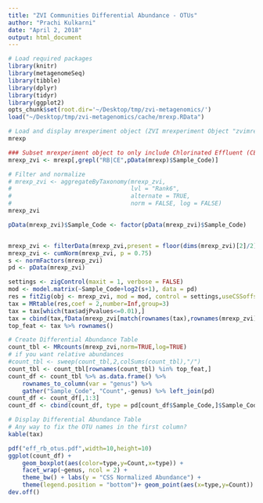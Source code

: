 ```yaml
---
title: "ZVI Communities Differential Abundance - OTUs"
author: "Prachi Kulkarni"
date: "April 2, 2018"
output: html_document
---
```



```r
# Load required packages
library(knitr)
library(metagenomeSeq)
library(tibble)
library(dplyr)
library(tidyr)
library(ggplot2)
opts_chunk$set(root.dir='~/Desktop/tmp/zvi-metagenomics/')
load("~/Desktop/tmp/zvi-metagenomics/cache/mrexp.RData")
```

```r
# Load and display mrexperiment object (ZVI mrexperiment Object "zvimrexpobj")
mrexp
```




```r
### Subset mrexperiment object to only include Chlorinated Effluent (CE) and Rain Barrel (RB) samples
mrexp_zvi <- mrexp[,grepl("RB|CE",pData(mrexp)$Sample_Code)]

# Filter and normalize
# mrexp_zvi <- aggregateByTaxonomy(mrexp_zvi,
#                                  lvl = "Rank6",
#                                  alternate = TRUE,
#                                  norm = FALSE, log = FALSE)
mrexp_zvi

pData(mrexp_zvi)$Sample_Code <- factor(pData(mrexp_zvi)$Sample_Code)


mrexp_zvi <- filterData(mrexp_zvi,present = floor(dims(mrexp_zvi)[2]/2), depth = 1)
mrexp_zvi <- cumNorm(mrexp_zvi, p = 0.75)
s <- normFactors(mrexp_zvi)
pd <- pData(mrexp_zvi)

settings <- zigControl(maxit = 1, verbose = FALSE)
mod <- model.matrix(~Sample_Code+log2(s+1), data = pd)
res = fitZig(obj <- mrexp_zvi, mod = mod, control = settings,useCSSoffset = FALSE)
tax = MRtable(res,coef = 2,number=Inf,group=3)
tax = tax[which(tax$adjPvalues<=0.01),]
tax = cbind(tax,fData(mrexp_zvi[match(rownames(tax),rownames(mrexp_zvi))]))
top_feat <- tax %>% rownames()
```

```r
# Create Differential Abundance Table
count_tbl <- MRcounts(mrexp_zvi,norm=TRUE,log=TRUE)
# if you want relative abundances
#count_tbl <- sweep(count_tbl,2,colSums(count_tbl),"/")
count_tbl <- count_tbl[rownames(count_tbl) %in% top_feat,]
count_df <- count_tbl %>% as.data.frame() %>% 
    rownames_to_column(var = "genus") %>% 
    gather("Sample_Code", "Count",-genus) %>% left_join(pd)
count_df <- count_df[,1:3]
count_df <- cbind(count_df, type = pd[count_df$Sample_Code,]$Sample_Code)
```

```r
# Display Differential Abundance Table
# Any way to fix the OTU names in the first column?
kable(tax)
```
```r
pdf("eff_rb_otus.pdf",width=10,height=10)
ggplot(count_df) + 
    geom_boxplot(aes(color=type,y=Count,x=type)) +  
    facet_wrap(~genus, ncol = 2) +
    theme_bw() + labs(y = "CSS Normalized Abundance") +
    theme(legend.position = "bottom")+ geom_point(aes(x=type,y=Count))
dev.off()
```